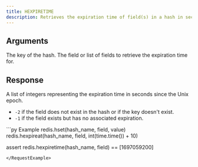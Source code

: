 ```yaml
---
title: HEXPIRETIME
description: Retrieves the expiration time of field(s) in a hash in seconds.
---
```


## Arguments

<ParamField body="key" type="str" required>
  The key of the hash.
</ParamField>

<ParamField body="fields" type="Union[str, List[str]]" required>
  The field or list of fields to retrieve the expiration time for.
</ParamField>

## Response

<ResponseField type="List[int]" required>
  A list of integers representing the expiration time in seconds since the Unix epoch.

  - `-2` if the field does not exist in the hash or if the key doesn't exist.
  - `-1` if the field exists but has no associated expiration.
</ResponseField>

<RequestExample>
```py Example
redis.hset(hash_name, field, value)
redis.hexpireat(hash_name, field, int(time.time()) + 10)

assert redis.hexpiretime(hash_name, field) == [1697059200]
```
</RequestExample>
